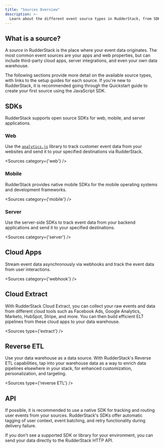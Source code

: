 ```yaml
---
title: "Sources Overview"
description: >-
  Learn about the different event source types in RudderStack, from SDKs to cloud sources to Reverse ETL.
---
```


## What is a source?

A *source* in RudderStack is the place where your event data originates. The most common event sources are your apps and web properties, but can include third-party cloud apps, server integrations, and even your own data warehouse.

The following sections provide more detail on the available source types, with links to the setup guides for each source. If you're new to RudderStack, it is recommended going through the <Link to="/get-started/quickstart/">Quickstart</Link> guide to create your first source using the JavaScript SDK.

## SDKs

RudderStack supports open source SDKs for web, mobile, and server applications.

### Web

Use the [`analytics.js`](https://github.com/rudderlabs/rudder-sdk-js) library to track customer event data from your websites and send it to your specified destinations via RudderStack.

<Sources
  category={'web'}
/>

### Mobile

RudderStack provides native mobile SDKs for the mobile operating systems and development frameworks.

<Sources
  category={'mobile'}
/>

### Server

Use the server-side SDKs to track event data from your backend applications and send it to your specified destinations.

<Sources
  category={'server'}
/>

## Cloud Apps

Stream event data asynchronously via webhooks and track the event data from user interactions.

<Sources
  category={'webhook'}
/>

## Cloud Extract

With RudderStack Cloud Extract, you can collect your raw events and data from different cloud tools such as Facebook Ads, Google Analytics, Marketo, HubSpot, Stripe, and more. You can then build efficient ELT pipelines from these cloud apps to your data warehouse.

<Sources
  type={'extract'}
/>

## Reverse ETL

Use your data warehouse as a data source. With RudderStack's Reverse ETL capabilities, tap into your warehouse data as a way to enrich data pipelines elsewhere in your stack, for enhanced customization, personalization, and targeting.

<Sources
  type={'reverse ETL'}
/>

## API

If possible, it is recommended to use a native SDK for tracking and routing user events from your sources. RudderStack's SDKs offer automatic tagging of user context, event batching, and retry functionality during delivery failure.

If you don't see a supported SDK or library for your environment, you can send your data directly to the RudderStack <Link to="/api/http-api/">HTTP API</Link>. 